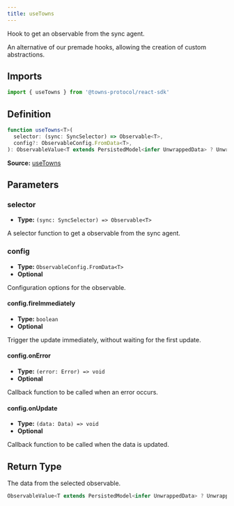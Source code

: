 ```yaml
---
title: useTowns
---
```

Hook to get an observable from the sync agent.

An alternative of our premade hooks, allowing the creation of custom abstractions.

## Imports

```ts
import { useTowns } from '@towns-protocol/react-sdk'
```

## Definition

```ts
function useTowns<T>(
  selector: (sync: SyncSelector) => Observable<T>,
  config?: ObservableConfig.FromData<T>,
): ObservableValue<T extends PersistedModel<infer UnwrappedData> ? UnwrappedData : T>
```

**Source:** [useTowns](https://github.com/towns-protocol/towns/blob/main/packages/react-sdk/src/useTowns.ts)

## Parameters

### selector

- **Type:** `(sync: SyncSelector) => Observable<T>`

A selector function to get a observable from the sync agent.



### config

- **Type:** `ObservableConfig.FromData<T>`
- **Optional**

Configuration options for the observable.

#### config.fireImmediately

- **Type:** `boolean`
- **Optional**

Trigger the update immediately, without waiting for the first update.

#### config.onError

- **Type:** `(error: Error) => void`
- **Optional**

Callback function to be called when an error occurs.

#### config.onUpdate

- **Type:** `(data: Data) => void`
- **Optional**

Callback function to be called when the data is updated.

## Return Type

The data from the selected observable.

```ts
ObservableValue<T extends PersistedModel<infer UnwrappedData> ? UnwrappedData : T>
```
